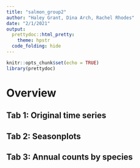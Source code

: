 ```yaml
---
title: "salmon_group2"
author: "Haley Grant, Dina Arch, Rachel Rhodes"
date: "2/1/2021"
output:
  prettydoc::html_pretty:
    theme: hpstr
  code_folding: hide
---
```


```r
knitr::opts_chunk$set(echo = TRUE)
library(prettydoc)

```

# Overview {.tabset}

## Tab 1: Original time series

## Tab 2: Seasonplots

## Tab 3: Annual counts by species

```r

```

